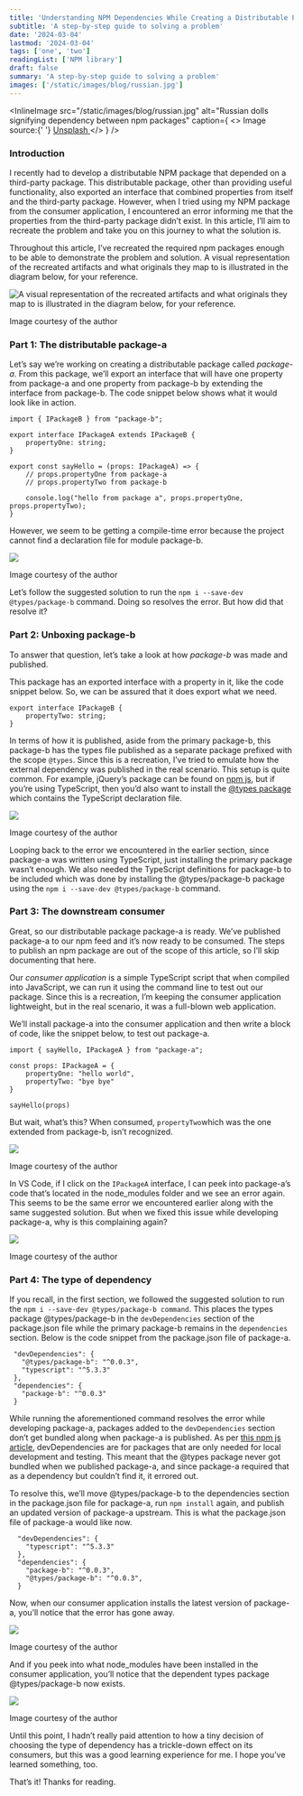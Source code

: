 ```yaml
---
title: 'Understanding NPM Dependencies While Creating a Distributable Package'
subtitle: 'A step-by-step guide to solving a problem'
date: '2024-03-04'
lastmod: '2024-03-04'
tags: ['one', 'two']
readingList: ['NPM library']
draft: false
summary: 'A step-by-step guide to solving a problem'
images: ['/static/images/blog/russian.jpg']
---
```


<InlineImage
  src="/static/images/blog/russian.jpg"
  alt="Russian dolls signifying dependency between npm packages"
  caption={
    <>
      Image source:{' '}
      <a href="https://unsplash.com/photos/a-group-of-three-nesting-dolls-sitting-on-top-of-a-wooden-table-5PCeHBkMCmk">
        Unsplash
      </a>
    </>
  }
/>

### Introduction

I recently had to develop a distributable NPM package that depended on a third-party package. This distributable package, other than providing useful functionality, also exported an interface that combined properties from itself and the third-party package. However, when I tried using my NPM package from the consumer application, I encountered an error informing me that the properties from the third-party package didn’t exist. In this article, I’ll aim to recreate the problem and take you on this journey to what the solution is.

Throughout this article, I’ve recreated the required npm packages enough to be able to demonstrate the problem and solution. A visual representation of the recreated artifacts and what originals they map to is illustrated in the diagram below, for your reference.

![A visual representation of the recreated artifacts and what originals they map to is illustrated in the diagram below, for your reference.](https://cdn-images-1.medium.com/max/800/1*Rk0PnB5SPMAVo7dHmPjpKQ.png)

Image courtesy of the author

### Part 1: The distributable package-a

Let’s say we’re working on creating a distributable package called _package-a_. From this package, we’ll export an interface that will have one property from package-a and one property from package-b by extending the interface from package-b. The code snippet below shows what it would look like in action.

```
import { IPackageB } from "package-b";

export interface IPackageA extends IPackageB {
    propertyOne: string;
}

export const sayHello = (props: IPackageA) => {
    // props.propertyOne from package-a
    // props.propertyTwo from package-b

    console.log("hello from package a", props.propertyOne, props.propertyTwo);
}
```

However, we seem to be getting a compile-time error because the project cannot find a declaration file for module package-b.

![](https://cdn-images-1.medium.com/max/800/1*jD7WGXsXpqRR5iGOl_r9kQ.png)

Image courtesy of the author

Let’s follow the suggested solution to run the `npm i --save-dev @types/package-b` command. Doing so resolves the error. But how did that resolve it?

### Part 2: Unboxing package-b

To answer that question, let’s take a look at how _package-b_ was made and published.

This package has an exported interface with a property in it, like the code snippet below. So, we can be assured that it does export what we need.

```
export interface IPackageB {
    propertyTwo: string;
}
```

In terms of how it is published, aside from the primary package-b, this package-b has the types file published as a separate package prefixed with the scope `@types`. Since this is a recreation, I’ve tried to emulate how the external dependency was published in the real scenario. This setup is quite common. For example, jQuery’s package can be found on [npm js](https://www.npmjs.com/package/jquery), but if you’re using TypeScript, then you’d also want to install the [@types package](https://www.npmjs.com/package/@types/jquery) which contains the TypeScript declaration file.

![](https://cdn-images-1.medium.com/max/800/1*F5KI42rA7uIyW3VfxVVJ1Q.png)

Image courtesy of the author

Looping back to the error we encountered in the earlier section, since package-a was written using TypeScript, just installing the primary package wasn’t enough. We also needed the TypeScript definitions for package-b to be included which was done by installing the @types/package-b package using the `npm i --save-dev @types/package-b` command.

### Part 3: The downstream consumer

Great, so our distributable package package-a is ready. We’ve published package-a to our npm feed and it’s now ready to be consumed. The steps to publish an npm package are out of the scope of this article, so I’ll skip documenting that here.

Our _consumer application_ is a simple TypeScript script that when compiled into JavaScript, we can run it using the command line to test out our package. Since this is a recreation, I’m keeping the consumer application lightweight, but in the real scenario, it was a full-blown web application.

We’ll install package-a into the consumer application and then write a block of code, like the snippet below, to test out package-a.

```
import { sayHello, IPackageA } from "package-a";

const props: IPackageA = {
    propertyOne: "hello world",
    propertyTwo: "bye bye"
}

sayHello(props)
```

But wait, what’s this? When consumed, `propertyTwo`which was the one extended from package-b, isn’t recognized.

![](https://cdn-images-1.medium.com/max/800/1*vyqRjU68Dxx-jRK-VbNI2w.png)

Image courtesy of the author

In VS Code, if I click on the `IPackageA` interface, I can peek into package-a’s code that’s located in the node_modules folder and we see an error again. This seems to be the same error we encountered earlier along with the same suggested solution. But when we fixed this issue while developing package-a, why is this complaining again?

![](https://cdn-images-1.medium.com/max/800/1*PpI7jZEFXZrfr-BaiwWb8A.png)

Image courtesy of the author

### Part 4: The type of dependency

If you recall, in the first section, we followed the suggested solution to run the `npm i --save-dev @types/package-b command`. This places the types package @types/package-b in the `devDependencies` section of the package.json file while the primary package-b remains in the `dependencies` section. Below is the code snippet from the package.json file of package-a.

```
 "devDependencies": {
   "@types/package-b": "^0.0.3",
   "typescript": "^5.3.3"
 },
 "dependencies": {
   "package-b": "^0.0.3"
 }
```

While running the aforementioned command resolves the error while developing package-a, packages added to the `devDependencies` section don’t get bundled along when package-a is published. As per [this npm js article](https://docs.npmjs.com/specifying-dependencies-and-devdependencies-in-a-package-json-file), devDependencies are for packages that are only needed for local development and testing. This meant that the @types package never got bundled when we published package-a, and since package-a required that as a dependency but couldn’t find it, it errored out.

To resolve this, we’ll move @types/package-b to the dependencies section in the package.json file for package-a, run `npm install` again, and publish an updated version of package-a upstream. This is what the package.json file of package-a would like now.

```
  "devDependencies": {
    "typescript": "^5.3.3"
  },
  "dependencies": {
    "package-b": "^0.0.3",
    "@types/package-b": "^0.0.3",
  }
```

Now, when our consumer application installs the latest version of package-a, you’ll notice that the error has gone away.

![](https://cdn-images-1.medium.com/max/800/1*b6zj5__MEaVFyePyz4XBkg.png)

Image courtesy of the author

And if you peek into what node_modules have been installed in the consumer application, you’ll notice that the dependent types package @types/package-b now exists.

![](https://cdn-images-1.medium.com/max/800/1*SCar3yIzFB5A2B2uUzF3HQ.png)

Image courtesy of the author

Until this point, I hadn’t really paid attention to how a tiny decision of choosing the type of dependency has a trickle-down effect on its consumers, but this was a good learning experience for me. I hope you’ve learned something, too.

That’s it! Thanks for reading.
